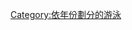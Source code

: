 [[Category:依年份劃分的游泳|Category:依年份劃分的游泳]]
{{Commonscat|2013 in swimming}}
{{year by category
| m=2
| c=0
| d=1
| y=3
| cat = 游泳
| sortkey = 游泳
| parent = 依年份劃分的游泳
| subcat = 2013年水上項目
}}